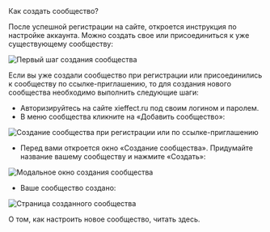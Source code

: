 
<AnchorHeading type="h1" id="create-community">
  Как создать сообщество?
</AnchorHeading>

После успешной регистрации на сайте, откроется инструкция по настройке аккаунта. Можно создать свое или присоединиться к уже существующему сообществу:

<Image
  width={634}
  height={567}
  src="/assets/markdown/community/add-community/create-community.jpeg"
  alt="Первый шаг создания сообщества"
/>

Если вы уже создали сообщество при регистрации или присоединились к сообществу по ссылке-приглашению, то для создания нового сообщества необходимо выполнить следующие шаги:

- Авторизируйтесь на сайте xieffect.ru под своим логином и паролем.
- В меню сообщества кликните на «Добавить сообщество»:

<Image
  width={364}
  height={627}
  src="/assets/markdown/community/add-community/add-community.jpeg"
  alt="Создание сообщества при регистрации или по ссылке-приглашению"
/>

- Перед вами откроется окно «Создание сообщества». Придумайте название вашему сообществу и нажмите «Создать»:

<Image
  width={620}
  height={471}
  src="/assets/markdown/community/add-community/add-community-modal.jpeg"
  alt="Модальное окно создания сообщества"
  noRatio
/>

- Ваше сообщество создано:

<Image
  width={845}
  height={476}
  src="/assets/markdown/community/add-community/community-created.jpeg"
  alt="Страница созданного сообщества"
  noRatio
/>

О том, как настроить новое сообщество, читать <Link href="/community/community-settings">здесь</Link>.
